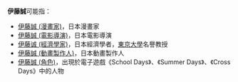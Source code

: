'''伊藤誠'''可能指：
* [[伊藤誠_(漫畫家)|伊藤誠 (漫畫家)]]，日本漫畫家
* [[伊藤誠_(電影導演)|伊藤誠 (電影導演)]]，日本電影導演
* [[伊藤诚_(經濟學家)|伊藤诚 (經濟學家)]]，日本經濟學者，[[東京大學|東京大學]]名譽教授
* [[伊藤誠_(動畫製作人)|伊藤誠 (動畫製作人)]]，日本動畫製作人
* [[伊藤誠_(角色)|伊藤誠 (角色)]]，出現於電子遊戲《School Days》、《Summer Days》、《Cross Days》中的人物

{{Disambiguation|Cat=三字日本人名消歧义}}